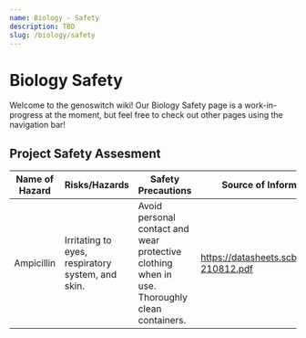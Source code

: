 ```yaml
---
name: Biology - Safety
description: TBD
slug: /biology/safety
---
```


# Biology Safety

Welcome to the genoswitch wiki! Our Biology Safety page is a work-in-progress at the moment, but feel free to check out other pages using the navigation bar!

## Project Safety Assesment
| Name of Hazard | Risks/Hazards | Safety Precautions | Source of Information |
| ---- | ---- | ----------- | ---- |
| Ampicillin | Irritating to eyes, respiratory system, and skin. | Avoid personal contact and wear protective clothing when in use. Thoroughly clean containers. | https://datasheets.scbt.com/sc-210812.pdf |